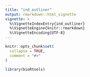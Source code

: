 ```yaml
---
title: "ind_outliner"
output: rmarkdown::html_vignette
vignette: >
  %\VignetteIndexEntry{ind_outliner}
  %\VignetteEngine{knitr::rmarkdown}
  %\VignetteEncoding{UTF-8}
---
```


```r
knitr::opts_chunk$set(
  collapse = TRUE,
  comment = "#>"
)
```

```r
library(bioRtools)
```

